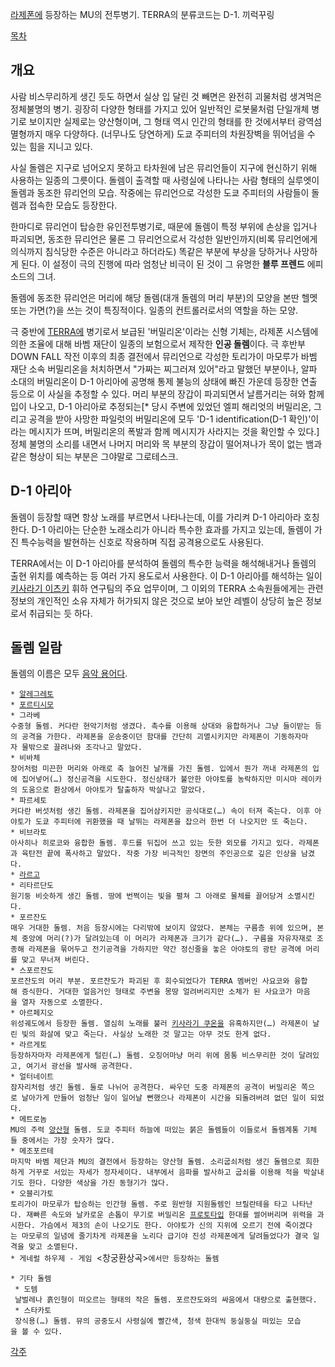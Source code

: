 [[라제폰]]에 등장하는 MU의 전투병기. TERRA의 분류코드는 D-1. 끼럭꾸링

[[목차]]

== 개요 ==
사람 비스무리하게 생긴 듯도 하면서 실상 입 달린 것 빼면은 완전히 괴물처럼 생겨먹은 정체불명의 병기. 굉장히 다양한 형태를 가지고 있어 일반적인 로봇물처럼 단일개체 병기로 보이지만 실제로는 양산형이며, 그 형태 역시 인간의 형태를 한 것에서부터 광역섬멸형까지 매우 다양하다. (너무나도 당연하게) 도쿄 주피터의 차원장벽을 뛰어넘을 수 있는 힘을 지니고 있다.

사실 돌렘은 지구로 넘어오지 못하고 타차원에 남은 뮤리언들이 지구에 현신하기 위해 사용하는 일종의 그릇이다. 돌렘이 출격할 때 사령실에 나타나는 사람 형태의 실루엣이 돌렘과 동조한 뮤리언의 모습. 작중에는 뮤리언으로 각성한 도쿄 주피터의 사람들이 돌렘과 접속한 모습도 등장한다.

한마디로 뮤리언이 탑승한 유인전투병기로, 때문에 돌렘이 특정 부위에 손상을 입거나 파괴되면, 동조한 뮤리언은 물론 그 뮤리언으로서 각성한 일반인까지(비록 뮤리언에게 의식까지 침식당한 수준은 아니라고 하더라도) 똑같은 부분에 부상을 당하거나 사망하게 된다. 이 설정이 극의 진행에 따라 엄청난 비극이 된 것이 그 유명한 '''블루 프렌드''' 에피소드의 그녀.

돌렘에 동조한 뮤리언은 머리에 해당 돌렘(대개 돌렘의 머리 부분)의 모양을 본딴 헬멧 또는 가면(?)을 쓰는 것이 특징적이다. 일종의 컨트롤러로서의 역할을 하는 모양.

극 중반에 [[TERRA]]에 병기로서 보급된 '버밀리온'이라는 신형 기체는, 라제폰 시스템에 의한 조율에 대해 바벰 재단이 일종의 보험으로서 제작한 '''인공 돌렘'''이다. 극 후반부 DOWN FALL 작전 이후의 최종 결전에서 뮤리언으로 각성한 토리가이 마모루가 바벰 재단 소속 버밀리온을 처치하면서 "가짜는 찌그러져 있어"라고 말했던 부분이나, 알파 소대의 버밀리온이 D-1 아리아에 공명해 통제 불능의 상태에 빠진 가운데 등장한 연출 등으로 이 사실을 추정할 수 있다. 머리 부분의 장갑이 파괴되면서 날름거리는 혀와 함께 입이 나오고, D-1 아리아로 추정되는[* 당시 주변에 있었던 엘피 해리엇의 버밀리온, 그리고 공격을 받아 사망한 파일럿의 버밀리온에 모두 'D-1 identification(D-1 확인)'이라는 메시지가 뜨며, 버밀리온의 폭발과 함께 메시지가 사라지는 것을 확인할 수 있다.] 정체 불명의 소리를 내면서 나머지 머리와 목 부분의 장갑이 떨어져나가 목이 없는 뱀과 같은 형상이 되는 부분은 그야말로 그로테스크.

== D-1 아리아 ==
돌렘이 등장할 때면 항상 노래를 부르면서 나타나는데, 이를 가리켜 D-1 아리아라 호칭한다. D-1 아리아는 단순한 노래소리가 아니라 특수한 효과를 가지고 있는데, 돌렘이 가진 특수능력을 발현하는 신호로 작용하며 직접 공격용으로도 사용된다.

TERRA에서는 이 D-1 아리아를 분석하여 돌렘의 특수한 능력을 해석해내거나 돌렘의 출현 위치를 예측하는 등 여러 가지 용도로서 사용한다. 이 D-1 아리아를 해석하는 일이 [[키사라기 이츠키]] 휘하 연구팀의 주요 업무이며, 그 이외의 TERRA 소속원들에게는 관련 정보의 개인적인 소유 자체가 허가되지 않은 것으로 보아 보안 레벨이 상당히 높은 정보로서 취급되는 듯 하다.

== 돌렘 일람 ==
돌렘의 이름은 모두 [[음악 용어]]다.

 * [[알레그레토]]
 * [[포르티시모]]
 * 그라베
 수중형 돌렘. 커다란 현악기처럼 생겼다. 촉수를 이용해 상대와 융합하거나 그냥 들이받는 등의 공격을 가한다. 라제폰을 운송중이던 함대를 간단히 괴멸시키지만 라제폰이 기동하자마자 물밖으로 끌려나와 조각나고 말았다.
 * 비바체
 장어처럼 미끈한 머리와 아래로 축 늘어진 날개를 가진 돌렘. 입에서 뭔가 꺼내 라제폰의 입에 집어넣어(…) 정신공격을 시도한다. 정신상태가 불안한 아야토를 농락하지만 미시마 레이카의 도움으로 환상에서 아야토가 탈출하자 박살나고 말았다.
 * 파르세토
 커다란 버섯처럼 생긴 돌렘. 라제폰을 집어삼키지만 공식대로(…) 속이 터져 죽는다. 이후 아야토가 도쿄 주피터에 귀환했을 때 날뛰는 라제폰을 잡으러 한번 더 나오지만 또 죽는다.
 * 비브라토
 아사히나 히로코와 융합한 돌렘. 후드를 뒤집어 쓰고 있는 듯한 외모를 가지고 있다. 라제폰과 육탄전 끝에 폭사하고 말았다. 작중 가장 비극적인 장면의 주인공으로 깊은 인상을 남겼다.
 * [[라르고]]
 * 리타르단도
 원기둥 비슷하게 생긴 돌렘. 땅에 번쩍이는 빛을 펼쳐 그 아래로 물체를 끌어당겨 소멸시킨다.
 * 포르잔도
 매우 거대한 돌렘. 처음 등장시에는 다리밖에 보이지 않았다. 본체는 구름층 위에 있으며, 본체 중앙에 머리(?)가 달려있는데 이 머리가 라제폰과 크기가 같다(…). 구름을 자유자재로 조종해 라제폰을 묶어두고 전기공격을 가하지만 약간 정신줄을 놓은 아야토의 광탄 공격에 머리를 맞고 무너져 버린다.
 * 스포르잔도
 포르잔도의 머리 부분. 포르잔도가 파괴된 후 회수되었다가 TERRA 멤버인 사요코와 융합해 증식한다. 거대한 얼음거인 형태로 주변을 몽땅 얼려버리지만 소체가 된 사요코가 마음을 열자 자동으로 소멸한다.
 * 아르페지오
 위성궤도에서 등장한 돌렘. 열심히 노래를 불러 [[키사라기 쿠온]]을 유혹하지만(…) 라제폰이 날린 빛의 화살에 맞고 죽는다. 사실상 노래한 것 말고는 아무 것도 한게 없다.
 * 라르게토
 등장하자마자 라제폰에게 털린(…) 돌렘. 오징어마냥 머리 위에 몸통 비스무리한 것이 달려있고, 여기서 광선을 발사해 공격한다.
 * 얼터네이트
 잠자리처럼 생긴 돌렘. 둘로 나뉘어 공격한다. 싸우던 도중 라제폰의 공격이 버밀리온 쪽으로 날아가게 만들어 엄청난 일이 일어날 뻔했으나 라제폰이 시간을 되돌려버려 없던 일이 되었다.
 * 메트로놈
 MU의 주력 [[양산형]] 돌렘. 도쿄 주피터 하늘에 떠있는 붉은 돌렘들이 이들로서 돌렘계통 기체들 중에서는 가장 숫자가 많다.
 * 메조포르테
 마지막 바벰 제단과 MU의 결전에서 등장하는 양산형 돌렘. 소리굽쇠처럼 생긴 돌렘으로 희한하게 거꾸로 서있는 자세가 정자세이다. 내부에서 음파를 발사하고 굽쇠를 이용해 적을 박살내기도 한다. 다양한 색상을 가진 동형기가 많다.
 * 오블리가토
 토리가이 마모루가 탑승하는 인간형 돌렘. 주로 원반형 지원돌렘인 브릴란테을 타고 나타난다. 재빠른 속도와 날카로운 손톱이 무기로 버밀리온 [[프로토타입]] 한대를 썰어버리며 위력을 과시한다. 가슴에서 제3의 손이 나오기도 한다. 아야토가 신의 지위에 오르기 전에 죽이겠다는 마모루의 일념에 줄기차게 라제폰을 노리다 급기야 진성 라제폰에게 달려들었다가 결국 일격을 맞고 소멸된다.
 * 게네럴 하우제 - 게임 <창궁환상곡>에서만 등장하는 돌렘

 * 기타 돌렘
  * 도템
  날벌레나 흙인형이 떠오르는 형태의 작은 돌렘. 포르잔도와의 싸움에서 대량으로 출현했다.
  * 스타카토
  장식용(…) 돌렘. 뮤의 공중도시 사령실에 빨간색, 청색 한대씩 둥실둥실 떠있는 모습을 볼 수 있다.

[[각주]]
